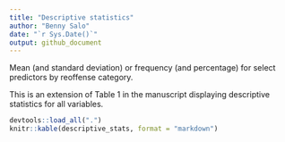 ```yaml
---
title: "Descriptive statistics"
author: "Benny Salo"
date: "`r Sys.Date()`"
output: github_document
---
```


Mean (and standard deviation) or frequency (and percentage) for select predictors by reoffense category.

This is an extension of Table 1 in the manuscript displaying descriptive statistics for all variables.


```r
devtools::load_all(".")
knitr::kable(descriptive_stats, format = "markdown")
```

